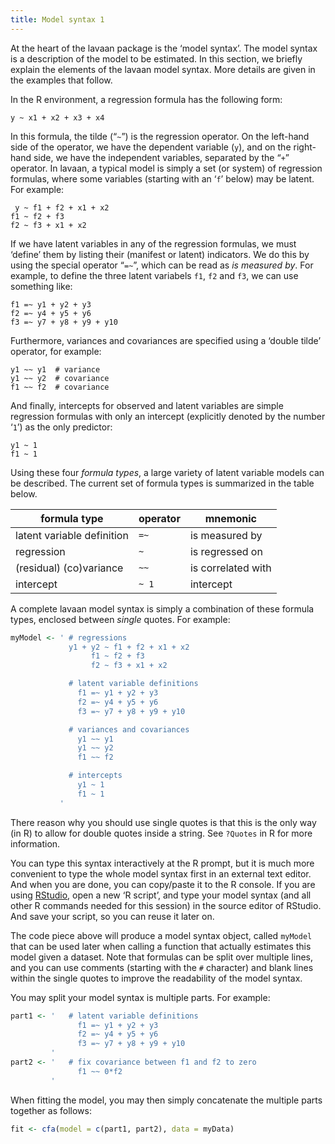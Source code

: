 ```yaml
---
title: Model syntax 1
---
```


At the heart of the lavaan package is the 'model syntax'. The model syntax is a description of the model to be estimated. In this section, we briefly explain the elements of the lavaan model syntax. More details are given in the examples that follow.

In the R environment, a regression formula has the following form:

```         
y ~ x1 + x2 + x3 + x4
```

In this formula, the tilde ("`~`") is the regression operator. On the left-hand side of the operator, we have the dependent variable (`y`), and on the right-hand side, we have the independent variables, separated by the "`+`" operator. In lavaan, a typical model is simply a set (or system) of regression formulas, where some variables (starting with an '`f`' below) may be latent. For example:

```         
 y ~ f1 + f2 + x1 + x2 
f1 ~ f2 + f3 
f2 ~ f3 + x1 + x2
```

If we have latent variables in any of the regression formulas, we must 'define' them by listing their (manifest or latent) indicators. We do this by using the special operator "`=~`", which can be read as *is measured by*. For example, to define the three latent variabels `f1`, `f2` and `f3`, we can use something like:

```         
f1 =~ y1 + y2 + y3 
f2 =~ y4 + y5 + y6 
f3 =~ y7 + y8 + y9 + y10
```

Furthermore, variances and covariances are specified using a 'double tilde' operator, for example:

```         
y1 ~~ y1  # variance
y1 ~~ y2  # covariance
f1 ~~ f2  # covariance
```

And finally, intercepts for observed and latent variables are simple regression formulas with only an intercept (explicitly denoted by the number '`1`') as the only predictor:

```         
y1 ~ 1
f1 ~ 1
```

Using these four *formula types*, a large variety of latent variable models can be described. The current set of formula types is summarized in the table below.

| formula type               | operator | mnemonic           |
|----------------------------|----------|--------------------|
| latent variable definition | `=~`     | is measured by     |
| regression                 | `~`      | is regressed on    |
| (residual) (co)variance    | `~~`     | is correlated with |
| intercept                  | `~ 1`    | intercept          |

A complete lavaan model syntax is simply a combination of these formula types, enclosed between *single* quotes. For example:

```r
myModel <- ' # regressions
             y1 + y2 ~ f1 + f2 + x1 + x2
                  f1 ~ f2 + f3
                  f2 ~ f3 + x1 + x2

             # latent variable definitions 
               f1 =~ y1 + y2 + y3 
               f2 =~ y4 + y5 + y6 
               f3 =~ y7 + y8 + y9 + y10

             # variances and covariances 
               y1 ~~ y1 
               y1 ~~ y2 
               f1 ~~ f2

             # intercepts 
               y1 ~ 1 
               f1 ~ 1
           '
```

There reason why you should use single quotes is that this is the only way (in R) to allow for double quotes inside a string. See `?Quotes` in R for more information.

You can type this syntax interactively at the R prompt, but it is much more convenient to type the whole model syntax first in an external text editor. And when you are done, you can copy/paste it to the R console. If you are using [RStudio](http://www.rstudio.com/), open a new 'R script', and type your model syntax (and all other R commands needed for this session) in the source editor of RStudio. And save your script, so you can reuse it later on.

The code piece above will produce a model syntax object, called `myModel` that can be used later when calling a function that actually estimates this model given a dataset. Note that formulas can be split over multiple lines, and you can use comments (starting with the `#` character) and blank lines within the single quotes to improve the readability of the model syntax.

You may split your model syntax is multiple parts. For example:

```r
part1 <- '   # latent variable definitions 
               f1 =~ y1 + y2 + y3 
               f2 =~ y4 + y5 + y6 
               f3 =~ y7 + y8 + y9 + y10 
         '
part2 <- '   # fix covariance between f1 and f2 to zero
               f1 ~~ 0*f2
         '
```

When fitting the model, you may then simply concatenate the multiple parts together as follows:

```r
fit <- cfa(model = c(part1, part2), data = myData)
```
